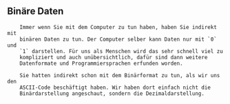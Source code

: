 
<Chapter>

## Binäre Daten

<section>

        Immer wenn Sie mit dem Computer zu tun haben, haben Sie indirekt mit
        binären Daten zu tun. Der Computer selber kann Daten nur mit `0` und
        `1` darstellen. Für uns als Menschen wird das sehr schnell viel zu
        kompliziert und auch unübersichtlich, dafür sind dann weitere
        Datenformate und Programmiersprachen erfunden worden.

        Sie hatten indirekt schon mit dem Binärformat zu tun, als wir uns den
        ASCII-Code beschäftigt haben. Wir haben dort einfach nicht die
        Binärdarstellung angeschaut, sondern die Dezimaldarstellung.

</section>

</Chapter>

